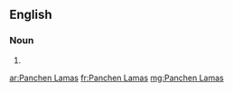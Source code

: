 ==English==

===Noun===
{{head|en|noun plural form}}

# {{plural of|Panchen Lama|lang=en}}

[[ar:Panchen Lamas]]
[[fr:Panchen Lamas]]
[[mg:Panchen Lamas]]
